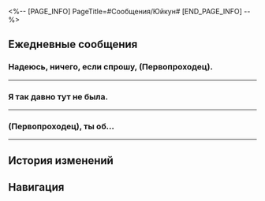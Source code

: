 <%-- [PAGE_INFO]
PageTitle=#Сообщения/Юйкун#
[END_PAGE_INFO] --%>
{{Сообщение Инфобокс
|id          = 1207
|Изображение = Персонаж Юйкун Иконка.png
|Тип         = Персонаж
|Отправитель = Юйкун
|ПодписьСоо  = Хочу ещё раз подняться в небо...
|Фракция     = Лофу Сяньчжоу
}}

==Ежедневные сообщения==
===Надеюсь, ничего, если спрошу, (Первопроходец).===
{{Сообщения
|условие_получения = 
|текст=
:'''Юйкун:''' Надеюсь, ничего, если спрошу, (Первопроходец).
:'''Юйкун:''' Тебе нравится то, чем занимаешься? Это соответствует твоей мечте?
:{Выбор} Да.
::'''(Первопроходец):''' Да, меня всё устраивает.
:{Выбор} Не совсем.
::'''(Первопроходец):''' Не совсем то, что я {{MC|ж=представляла|м=представлял}}, но пойдёт.
:{Выбор} Не помню.
::'''(Первопроходец):''' Не знаю, не помню.
:'''Юйкун:''' Если честно, я всегда представляла себя только пилотом.
:'''Юйкун:''' Если бы отец увидел меня сейчас, то отчитал бы, назвав трусихой, сбежавшей с поля боя.
:{Выбор} Любая работа - поле боя.
::'''(Первопроходец):''' Любая работа - поле боя, достичь таких успехов наверняка было трудно.
:{Выбор} Твой выбор.
::'''(Первопроходец):''' Твоя жизнь - твой выбор. Главное, чтобы ты была довольна.
:'''Юйкун:''' Да... Я отличаюсь от своего отца...
:'''Юйкун:''' Я желаю для своей дочери лишь одного...
:'''Юйкун:''' Неважно, если она станет обычным человеком, главное, чтобы она была в безопасности.
:{Выбор} Не знаю, у меня нет детей.
::'''(Первопроходец):''' У меня нет детей, так что я не знаю...
::'''Юйкун:''' Да, возможно, слишком рано говорить с тобой о таком.
::'''Юйкун:''' Ты ещё очень {{MC|ж=молода|м=молод}}.
:{Выбор} У ребёнка должно быть своё мнение.
::'''(Первопроходец):''' Я понимаю желание родителя, но у ребёнка тоже должно быть право на мнение.
::'''Юйкун:''' Они ещё очень юны.
:'''Юйкун:''' Некоторые вещи можно понять, только пережив их.
:'''Юйкун:''' Столько лет прошло...
}}
----

===Я так давно тут не была.===
{{Сообщения
|условие_получения = 
|текст=
:'''Юйкун:''' Я так давно тут не была.
:'''Юйкун:''' На Лофу так мало подобных мест...
:{Выбор} Ты где?
::'''(Первопроходец):''' Ты где?
:{Выбор} Скинь фотку!
::'''(Первопроходец):''' Скинь фотку!
:'''Юйкун:''' Я на вершине Нефритовых врат.
:{Выбор} На Нефритовые врата можно забраться?
::'''(Первопроходец):''' На Нефритовые врата можно забраться?
::'''(Первопроходец):''' [[Файл:Стикер ГПП 07 Пом-Пом 07.png|80px|&lbrack;Недоумение&rbrack;]]
::'''Юйкун:''' Конечно, я часто забиралась на них в молодости.
:{Выбор} А как слезать?
::'''(Первопроходец):''' А как слезать тогда?
::'''(Первопроходец):''' [[Файл:Стикер ГПП 07 Пом-Пом 07.png|80px|&lbrack;Недоумение&rbrack;]]
::'''Юйкун:''' Очевидно, если могу забраться, то смогу и слезть.
:'''Юйкун:''' Я наконец-то закончила с работой, так что у меня выходной.
:'''Юйкун:''' Я собиралась отправить фотографию, но сигнал пропадает.
:'''Юйкун:''' Даже сообщения отправляются медленнее, чем обычно.
:{{Диалог|Предупреждение}} Ваш друг Юйкун не в сети
:{Выбор} В следующий раз заберусь {{MC|ж=сама|м=сам}}.
::'''(Первопроходец):''' В следующий раз заберусь {{MC|ж=сама|м=сам}}, хочу увидеть всё своими глазами.
:{Выбор} Хорошо, что сигнала нет.
::'''(Первопроходец):''' Хорошо, что сигнала нет, тихо и спокойно.
:{{Диалог|Предупреждение}} Ваш друг Юйкун в сети
:'''Юйкун:''' Эх...
:'''Юйкун:''' Этого я и боялась... Мне пора.
:{Выбор} А что такое?
:'''(Первопроходец):''' А что такое?
:'''Юйкун:''' Робоптаха доставила официальный документ, приближается экстренное заседание, я должна вернуться в Комиссию.
:{Выбор} Ох уж эти робоптахи.
::'''(Первопроходец):''' ...
::'''(Первопроходец):''' От сигнала можно сбежать, но не от робоптах.
::'''(Первопроходец):''' Почему робоптахи так хорошо работают?
::'''(Первопроходец):''' [[Файл:Стикер ГПП 07 Пом-Пом 02.png|80px|&lbrack;Плач&rbrack;]]
:{Выбор} Робоптахи отлично работают!
::'''(Первопроходец):''' ...
::'''(Первопроходец):''' От сигнала можно сбежать, но не от робоптах.
::'''(Первопроходец):''' Почему робоптахи так хорошо работают?
::'''(Первопроходец):''' [[Файл:Стикер ГПП 07 Пом-Пом 06.png|80px|&lbrack;Одобрение&rbrack;]]
:'''Юйкун:''' Как-никак...
:'''Юйкун:''' «"Журавль-экспресс" - доставляем всё».
:{Выбор} Доставляем!
:'''(Первопроходец):''' Доставляем!
}}
----

===(Первопроходец), ты {{MC|ж=слышала|м=слышал}} об...===
{{Сообщения
|условие_получения = 
|текст=
:'''Юйкун:''' (Первопроходец), ты {{MC|ж=слышала|м=слышал}} об иммерсиях со звёздными яликами?
:'''Юйкун:''' Молодёжи вроде тебя такое нравится.
:{Выбор} Впервые слышу...
::'''(Первопроходец):''' Впервые слышу, они популярные?
:{Выбор} Не умею выбирать...
::'''(Первопроходец):''' Я знаю, что их много, можешь посоветовать какую-нибудь?
:'''Юйкун:''' Соревнования, управление, модификации... Есть много поджанров. Что тебе нравится?
:{Выбор} Соревнования.
::'''(Первопроходец):''' Соревнования.
::'''(Первопроходец):''' С удовольствием испытаю адреналин настоящего полёта.
::'''Юйкун:''' В таком случае я рекомендую «Мастера полётов».
::'''Юйкун:''' Она основана на топографии Сяньчжоу, в ней воссозданы многие опасные места и имитируются погодные условия. Можно даже испытать некоторые довольно уникальные акробатические манёвры.
::'''Юйкун:''' Правда, новички могут испытывать головокружение.
:{Выбор} Управление.
::'''(Первопроходец):''' Управление.
::'''(Первопроходец):''' Хочу попробовать управлять Комиссией по полётам, прямо как ты.
::'''Юйкун:''' Тогда рекомендую «Рулевого Комиссии по полётам».
::'''Юйкун:''' Будешь отвечать за распределение заданий для пилотов и других сотрудников, исследование, создание и модернизацию звёздных яликов, а также за разработку стратегий в моделируемых сражениях.
::'''Юйкун:''' Сражения полностью воссоздаются в реальном времени, могут растягиваться как на несколько лет, так и на несколько десятилетий...
:{Выбор} Модификации.
::'''(Первопроходец):''' Модификации.
::'''(Первопроходец):''' Хочу модифицировать свой звёздный ялик. Езда не так важна, как уникальный внешний вид.
::'''Юйкун:''' Тогда рекомендую «Экстремальный полёт: горизонт».
::'''Юйкун:''' Это соревновательная иммерсия, но у неё очень хорошая система модификаций, игроки любят изменять свои звёздные ялики...
::'''Юйкун:''' Минусы игры... Разве что необходимость зацикливаться на деталях.
:{Выбор} Попробую в следующий раз.
:'''(Первопроходец):''' Супер, попробую в следующий раз!
:'''(Первопроходец):''' [[Файл:Стикер ГПП 07 Пом-Пом 01.png|80px|&lbrack;Приветствие&rbrack;]]
}}
----

==История изменений==
{{История изменений|3.5}}

==Навигация==
{{Сообщения Навбокс}}